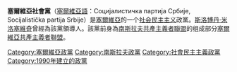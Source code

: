 {{expand language|1=en|page=|time=2019-03-11T14:08:31+00:00}}
{{unreferenced|time=2019-03-11T14:08:31+00:00}}
{{Infobox_Political_Party
| party_name       = 塞爾維亞社會黨<br />Социјалистичка Партија Србије<br />Socijalistička Partija Srbije
| party_name_cyr   = Социјалистичка Партија Србије
| party_name_lat   = Socijalistička Partija Srbije
| party_logo       =  [[File:Logo_of_the_Socialist_Party_of_Serbia.svg|200px]]
| colorcode      = red
| leader           = [[伊维察·达契奇|伊维察·达契奇]]
| foundation       = 1990年7月17日
|前身=[[塞爾維亞共產主義者聯盟|塞爾維亞共產主義者聯盟]]
| ideology         = [[社会民主主义|社会民主主义]]<br>[[民主社会主义|民主社会主义]]<br>[[左翼民族主义|左翼民族主义]]<br>[[左翼民粹主义|左翼民粹主义]]<br>[[欧洲联邦主义|欧洲联邦主义]]
| headquarters     = [[貝爾格萊德|貝爾格萊德]]
| position         = [[中间偏左|中间偏左]]{{list collapsed|title=歷史上|[[中间偏左|中间偏左]]至[[左翼|左翼]]（1990–2004）}}
| international    = 無
| european         = 無
| colours          = [[红色|红色]]、[[蓝色|蓝色]]和[[白色|白色]]
| flag             = Flag of the Socialist Party of Serbia.svg
| website          = [http://www.sps.org.rs/]
|}}
'''塞爾維亞社會黨'''（[[塞爾維亞語|塞爾維亞語]]：Социјалистичка партија Србије, Socijalistička partija Srbije）是[[塞爾維亞|塞爾維亞]]的一个[[社会民主主义|社会民主主义]]政黨。[[斯洛博丹·米洛塞維奇|斯洛博丹·米洛塞維奇]]曾經為該黨領導人。該黨前身為[[南斯拉夫共產主義者聯盟|南斯拉夫共產主義者聯盟]]的组成部分[[塞爾維亞共產主義者聯盟|塞爾維亞共產主義者聯盟]]。
{{塞尔维亚政党}}
[[Category:塞爾維亞政黨|Category:塞爾維亞政黨]]
[[Category:南斯拉夫政黨|Category:南斯拉夫政黨]]
[[Category:社會民主主義政黨|Category:社會民主主義政黨]]
[[Category:1990年建立的政黨|Category:1990年建立的政黨]]